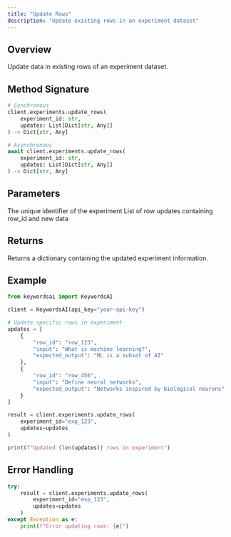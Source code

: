 ```yaml
---
title: "Update Rows"
description: "Update existing rows in an experiment dataset"
---
```


## Overview

Update data in existing rows of an experiment dataset.

## Method Signature

```python
# Synchronous
client.experiments.update_rows(
    experiment_id: str,
    updates: List[Dict[str, Any]]
) -> Dict[str, Any]

# Asynchronous
await client.experiments.update_rows(
    experiment_id: str,
    updates: List[Dict[str, Any]]
) -> Dict[str, Any]
```

## Parameters

<ParamField path="experiment_id" type="string" required>
  The unique identifier of the experiment
</ParamField>

<ParamField path="updates" type="List[Dict[str, Any]]" required>
  List of row updates containing row_id and new data
</ParamField>

## Returns

Returns a dictionary containing the updated experiment information.

## Example

```python
from keywordsai import KeywordsAI

client = KeywordsAI(api_key="your-api-key")

# Update specific rows in experiment
updates = [
    {
        "row_id": "row_123",
        "input": "What is machine learning?",
        "expected_output": "ML is a subset of AI"
    },
    {
        "row_id": "row_456",
        "input": "Define neural networks",
        "expected_output": "Networks inspired by biological neurons"
    }
]

result = client.experiments.update_rows(
    experiment_id="exp_123",
    updates=updates
)

print(f"Updated {len(updates)} rows in experiment")
```

## Error Handling

```python
try:
    result = client.experiments.update_rows(
        experiment_id="exp_123",
        updates=updates
    )
except Exception as e:
    print(f"Error updating rows: {e}")
```